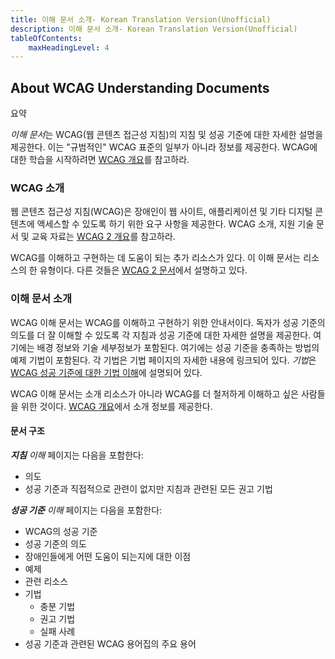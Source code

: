 ```yaml
---
title: 이해 문서 소개- Korean Translation Version(Unofficial)
description: 이해 문서 소개- Korean Translation Version(Unofficial)
tableOfContents:
    maxHeadingLevel: 4
---
```



## About WCAG Understanding Documents

요약

*이해 문서*는 WCAG(웹 콘텐츠 접근성 지침)의 지침 및 성공 기준에 대한 자세한 설명을 제공한다. 이는 "규범적인" WCAG 표준의 일부가 아니라 정보를 제공한다. WCAG에 대한 학습을 시작하려면 [WCAG 개요](https://www.w3.org/WAI/intro/wcag)를 참고하라.

### WCAG 소개

웹 콘텐츠 접근성 지침(WCAG)은 장애인이 웹 사이트, 애플리케이션 및 기타 디지털 콘텐츠에 액세스할 수 있도록 하기 위한 요구 사항을 제공한다. WCAG 소개, 지원 기술 문서 및 교육 자료는 [WCAG 2 개요](https://www.w3.org/WAI/standards-guidelines/wcag/)를 참고하라.

WCAG를 이해하고 구현하는 데 도움이 되는 추가 리소스가 있다. 이 이해 문서는 리소스의 한 유형이다. 다른 것들은 [WCAG 2 문서](https://www.w3.org/WAI/standards-guidelines/wcag/docs/)에서 설명하고 있다.

### 이해 문서 소개

WCAG 이해 문서는 WCAG를 이해하고 구현하기 위한 안내서이다. 독자가 성공 기준의 의도를 더 잘 이해할 수 있도록 각 지침과 성공 기준에 대한 자세한 설명을 제공한다. 여기에는 배경 정보와 기술 세부정보가 포함된다. 여기에는 성공 기준을 충족하는 방법의 예제 기법이 포함된다. 각 기법은 기법 페이지의 자세한 내용에 링크되어 있다. *기법*은 [WCAG 성공 기준에 대한 기법 이해](understanding-techniques)에 설명되어 있다.

WCAG 이해 문서는 소개 리소스가 아니라 WCAG를 더 철저하게 이해하고 싶은 사람들을 위한 것이다. [WCAG 개요](https://www.w3.org/WAI/intro/wcag)에서 소개 정보를 제공한다.

#### 문서 구조

***지침** 이해* 페이지는 다음을 포함한다:

*   의도
*   성공 기준과 직접적으로 관련이 없지만 지침과 관련된 모든 권고 기법

***성공 기준** 이해* 페이지는 다음을 포함한다:

*   WCAG의 성공 기준
*   성공 기준의 의도
*   장애인들에게 어떤 도움이 되는지에 대한 이점
*   예제
*   관련 리소스
*   기법
    *   충분 기법
    *   권고 기법
    *   실패 사례
*   성공 기준과 관련된 WCAG 용어집의 주요 용어